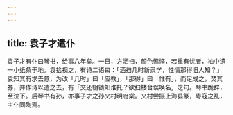 ```yaml
---
---
---
```

title: 袁子才遣仆
---



袁子才有仆曰琴书，给事八年矣。一日，方洒扫，颜色憔悴，若重有忧者，袖中遗一小纸条于地。袁拾视之，有诗二语曰：「洒扫几时新隶学，性情那得旧人知？」袁知其有求去意，为改「几时」曰「应教」，「那得」曰「惟有」，而足成之，焚其券，并作诗以遣之去，有「交还钥锁知谁托？欲扫楼台误唤名」之句。琴书跪辞，至泣下。后琴书有孙，亦事子才之孙又村明府棠。又村尝摄上海县篆，粤寇之乱，主仆同殉焉。